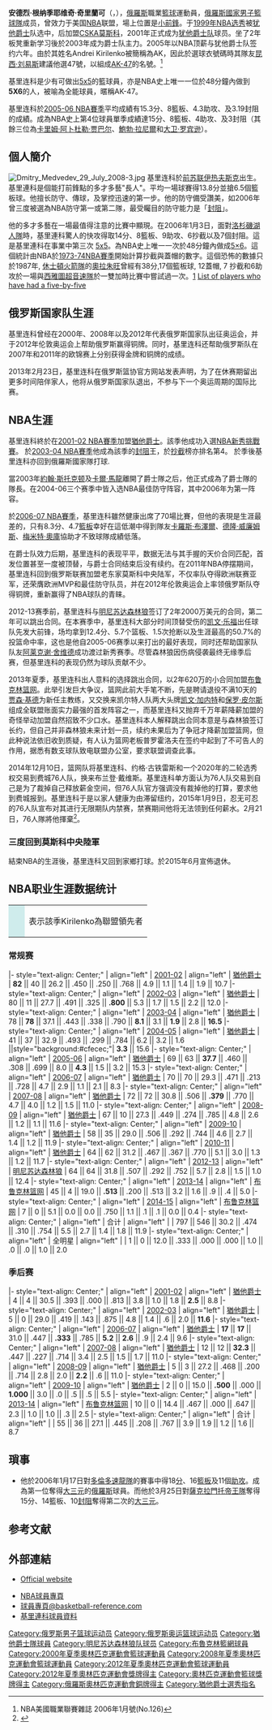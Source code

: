 {{noteTA
|G1=NBA
}}
{{infobox NBA Player
| image = Andrei Kirilenko in 2011.jpg
| nickname = AK-47
| name = 安德烈·基里连科<br/>Andrei Kirilenko
| position = [[小前锋|小前锋]]/[[大前锋|大前锋]]
| height_ft = 6
| height_in = 9
| weight_lb  = 235
| team = 
| nationality = {{RUS}}/{{USA}}
| birth_date = {{birth date and age|1981|2|18}}
| birth_place = {{USSR}}[[伊热夫斯克|伊热夫斯克]]
| league = [[NBA|NBA]]
| college = 
| draft_round = 1
| draft_pick  = 24
| draft_year =1999
| draft_team = [[犹他爵士|犹他爵士]]
| career_start = 1997
| career_end = 2015
| career_number = 47, 15
| years1 = 1997–1998
| team1 = [[BC_Spartak_St._Petersburg|Spartak St. Petersburg]]
| years2 = 1998–2001
| team2 = [[莫斯科中央陸軍|莫斯科中央陸軍]]
| years3 = {{nbay|2001|start}}–{{nbay|2010|end}}
| team3 = [[猶他爵士|猶他爵士]]
| years4 = 2011–2012
| team4 = 莫斯科中央陸軍
| years5 = {{nbay|2012|full=y}}
| team5 = [[明尼蘇達灰狼|明尼蘇達灰狼]]
| years6 = {{nbay|2013|start}}–{{nbay|2014|start}}
| team6 = [[布魯克林籃網|布魯克林籃網]]
| years7 = 2015
| team7 = 莫斯科中央陸軍
| highlights = 
* [[NBA明星賽|NBA明星賽]] ([[2004_NBA_All-Star_Game|2004]])
* [[NBA最佳防守陣容|NBA最佳防守陣容第一隊]] ([[2005–06_NBA_season|2006]])
* 2× [[NBA最佳防守陣容|NBA最佳防守陣容第二隊]] ([[2003–04_NBA_season|2004]], [[2004–05_NBA_season|2005]])
* [[NBA最佳新秀陣容|NBA最佳新秀陣容第一隊]] ([[2001–02_NBA_season|2002]])
* [[NBA歷屆封阻王|NBA阻攻王]] ({{nbay|2004|end}})
* [[EuroBasket_MVP|EuroBasket MVP]] ([[EuroBasket_2007|2007]])
* [[EuroLeague_MVP|EuroLeague MVP]] ([[2011–12_Euroleague|2012]])
* [[All-EuroLeague_First_Team|All-EuroLeague First Team]] ([[2011–12_Euroleague|2012]])
* [[EuroLeague_Best_Defender|EuroLeague Best Defender]] ([[2011–12_Euroleague|2012]])
* 2× [[FIBA_Europe_Men's_Player_of_the_Year_Award|FIBA Europe Men's Player of the Year]] (2007, 2012)
* [[Euroscar|Euroscar Player of the Year]] (2012)
* 4× [[Russian_Gold_Basket_awards|Russian Player of the Year]] (2004, 2005, 2007, 2008)
* [[Russian_Basketball_Super_League_1|Russian League]] MVP (2000)
* [[Russian_Professional_Basketball_League_Awards|Russian League All-Symbolic First Team]] (2012)
* 2× [[VTB_United_League|VTB United League]] champion ([[2011–12_VTB_United_League|2012]], [[2014–15_VTB_United_League|2015]])
* [[VTB_United_League_MVP|VTB United League MVP]] ([[VTB_United_League_2011–12|2012]])
* [[VTB_United_League_Final_Four_MVP|VTB United League Final Four MVP]] ([[VTB_United_League_2011–12|2012]])
* [[VTB_United_League_Hall_of_Fame|VTB United League Hall of Fame]] (2019) 
* [[FIBA_Under-19_World_Cup_MVP|FIBA Under-19 World Cup MVP]] (1999)
| stat1label = [[得分_(籃球)|得分]]
| stat1value = 9,431 (11.8 ppg)
| stat2label = [[籃板|籃板]]
| stat2value = 4,352 (5.5 rpg)
| stat3label = [[助攻|助攻]]
| stat3value = 2,169 (2.7 apg)
| bbr = kirilan01
| nba_profile = andrei_kirilenko
| medaltemplates = {{MedalCountry|{{RUS}}}}
{{MedalSport|男子[[籃球|籃球]]}}
{{MedalCompetition|[[夏季奧林匹克運動會籃球比賽|夏季奧林匹克運動會籃球比賽]]}}
{{MedalBronze|[[2012年夏季奧林匹克運動會|2012 倫敦]] | [[俄羅斯國家男子籃球隊|國家隊]]}} 
{{MedalCompetition|[[歐洲籃球錦標賽|歐洲籃球錦標賽]]}}
{{MedalGold| [[2007年歐洲籃球錦標賽|2007 西班牙]] | [[俄羅斯國家男子籃球隊|國家隊]]}}
{{MedalBronze| [[2011年歐洲籃球錦標賽|2011 立陶宛]] | 國家隊}}
}}

'''安德烈·根纳季耶维奇·奇里蘭可'''（{{lang-ru|'''Андрей Геннадьевич Кириленко'''}}，{{bd|1981年|2月18日}}），[[俄羅斯|俄羅斯]]職業[[籃球|籃球]]運動員，[[俄羅斯國家男子籃球隊|俄羅斯國家男子籃球隊]]成员，曾效力于美国[[NBA|NBA]]联盟，場上位置是[[小前鋒|小前鋒]]。于[[1999年NBA选秀|1999年NBA选秀]]被[[犹他爵士|犹他爵士]]队选中，后加盟[[CSKA莫斯科|CSKA莫斯科]]，2001年正式成为[[犹他爵士队|犹他爵士队]]球员。坐了2年板凳重新学习後於2003年成为爵士队主力。2005年以NBA顶薪与犹他爵士队签约六年。由於其姓名Andrei Kirilenko被簡稱為AK，因此於選球衣號碼時其隊友[[昆西·刘易斯|昆西·刘易斯]]建議他選47號，以組成[[卡拉什尼科夫自動步槍|AK-47]]的名號。<ref>NBA美國職業聯賽雜誌 2006年1月號(No.126)</ref> 

基里连科是少有可做出[[5x5|5x5]]的籃球員，亦是NBA史上唯一一位於48分鐘內做到'''5X6'''的人，被喻為全能球員，暱稱AK-47。

基里连科於[[2005-06_NBA賽季|2005-06 NBA賽季]]平均成績有15.3分、8籃板、4.3助攻、及3.19封阻的成績。成為NBA史上第4位球員單季成績達15分、8籃板、4助攻、及3封阻（其餘三位為[[卡里姆·阿卜杜勒·贾巴尔|卡里姆·阿卜杜勒·贾巴尔]]、[[鮑勃·拉尼爾|鮑勃·拉尼爾]]和[[大卫·罗宾逊|大卫·罗宾逊]]）。

== 個人簡介 ==
[[File:Dmitry_Medvedev_29_July_2008-3.jpg|thumb]]
基里连科於[[前苏联|前苏联]][[伊热夫斯克|伊热夫斯克]]出生。基里連科是個能打前鋒點的多才多藝"長人"。平均一場球賽得13.8分並搶6.5個籃板球。他擅长防守、傳球，及掌控迅速的第一步。他的防守備受讚美，如2006年曾三度被選為NBA防守第一或第二隊，最受矚目的防守能力是「[[封阻|封阻]]」。

他的多才多藝在一場最值得注意的比賽中顯現。在2006年1月3日，面對[[洛杉磯湖人隊|洛杉磯湖人隊]]時，基里連科驚人的快攻得取14分、8籃板、9助攻、6抄截以及7個封阻。這是基里連科在事業中第三次 [[5x5|5x5]]。為NBA史上唯一一次於48分鐘內做成[[5x5|5×6]]。這個統計由NBA於[[1973-74NBA賽季|1973-74NBA賽季]]開始計算抄截與蓋帽的數字。這個恐怖的數據只於1987年, [[休士頓火箭隊|休士頓火箭隊]]的[[奧拉朱旺|奧拉朱旺]]曾經有38分,17個籃板球, 12蓋帽, 7 抄截和6助攻於一場與[[西雅圖超音速隊|西雅圖超音速隊]]於一雙加時比賽中嘗試過一次。[http://sports.espn.go.com/nba/dailydime?page=dailydime-060106-08] {{WebCite|url=https://www.webcitation.org/6DmHOWjHP?url=http://sports.espn.go.com/nba/dailydime?page=dailydime-060106-08 |date=20130119025251 |dateformat=iso }} [http://www.basketball-reference.com/friv/five_by_five.html List of players who have had a five-by-five] {{Wayback|url=http://www.basketball-reference.com/friv/five_by_five.html |date=20081229034113 }}

== 俄罗斯国家队生涯 ==
基里连科曾经在2000年、2008年以及2012年代表俄罗斯国家队出征奥运会，并于2012年伦敦奥运会上帮助俄罗斯赢得铜牌。同时，基里连科还帮助俄罗斯队在2007年和2011年的欧锦赛上分别获得金牌和铜牌的成绩。

2013年2月23日，基里连科在俄罗斯篮协官方网站发表声明，为了在休赛期留出更多时间陪伴家人，他将从俄罗斯国家队退出，不参与下一个奥运周期的国际比赛。

== NBA生涯 ==
基里连科終於在[[2001-02_NBA賽季|2001-02 NBA賽季]]加盟[[猶他爵士|猶他爵士]]。該季他成功入選[[NBA新秀挑戰賽|NBA新秀挑戰賽]]。 於[[2003-04_NBA賽季|2003-04 NBA賽季]]他成為該季的[[封阻|封阻]]王，於[[抄截|抄截]]榜亦排名第4。 於季後基里连科亦回到俄羅斯國家隊打球.

當2003年[[約翰·斯托克顿|約翰·斯托克顿]]及[[卡爾·馬龍|卡爾·馬龍]]離開了爵士隊之后，他正式成為了爵士隊的隊長。在2004-06三个赛季中皆入选NBA最佳防守阵容，其中2006年为第一阵容。

於[[2006-07_NBA賽季|2006-07 NBA賽季]]，基里连科雖然健康出席了70場比賽，但他的表現是生涯最差的，只有8.3分、4.7[[籃板|籃板]]幸好在這低潮中得到隊友[[卡羅斯·布澤爾|卡羅斯·布澤爾]]、[[德隆·威廉姆斯|德隆·威廉姆斯]]、[[梅米特·奧庫|梅米特·奧庫]]協助才不致球隊成績低落。

在爵士队效力后期，基里连科的表现平平，数据无法与其手握的天价合同匹配，首发位置甚至一度被顶替，与爵士合同结束后没有续约。在2011年NBA停摆期间，基里连科回到俄罗斯联赛加盟老东家莫斯科中央陆军，不仅率队夺得欧洲联赛亚军，还荣膺欧洲MVP和最佳防守队员，并在2012年伦敦奥运会上率领俄罗斯队夺得铜牌，重新赢得了NBA球队的青睐。

2012-13赛季前，基里连科与[[明尼苏达森林狼|明尼苏达森林狼]]签订了2年2000万美元的合同，第二年可以跳出合同。在本赛季中，基里连科大部分时间顶替受伤的[[凯文·乐福|凯文·乐福]]出任球队先发大前锋，场均拿到12.4分、5.7个篮板、1.5次抢断以及生涯最高的50.7%的投篮命中率，这也是他自2005-06赛季以来打出的最好表现，同时还帮助国家队队友[[阿莱克谢·舍维德|阿莱克谢·舍维德]]成功渡过新秀赛季。尽管森林狼因伤病侵袭最终无缘季后赛，但基里连科的表现仍然为球队贡献不少。

2013年夏季，基里连科出人意料的选择跳出合同，以2年620万的小合同加盟[[布鲁克林篮网|布鲁克林篮网]]。此举引发巨大争议，篮网此前大手笔不断，先是聘请退役不满10天的[[贾森·基德|贾森·基德]]为新任主教练，又交换来凯尔特人队两大头牌[[凯文·加内特|凯文·加内特]]和[[保罗·皮尔斯|保罗·皮尔斯]]组成全联盟账面实力最强的首发阵容之一，而基里连科又抛弃千万年薪降薪加盟的奇怪举动加盟自然招致不少口水。基里连科本人解释跳出合同本意是与森林狼签订长约，但自己并非森林狼未来计划一员，续约未果后为了争冠才降薪加盟篮网，但此种说法依旧收到质疑，有人认为篮网老板普罗霍洛夫在签约中起到了不可告人的作用，据悉有数支球队致电联盟办公室，要求联盟调查此事。

2014年12月10日，篮网队将基里连科、约格·古铁雷斯和一个2020年的二轮选秀权交易到费城76人队，换来布兰登·戴维斯。基里连科单方面认为76人队交易到自己是为了裁掉自己释放薪金空间，但76人队官方强调没有裁掉他的打算，要求他到费城报到。基里连科于是以家人健康为由滞留纽约，2015年1月9日，忍无可忍的76人队宣布对其进行无限期队内禁赛，禁赛期间他将无法领到任何薪水。2月21日，76人隊將他揮棄<ref>{{Cite web |url=http://www.libertyballers.com/2015/2/21/8083175/sixers-waive-andrei-kirilenko |title=Sixers Waive Andrei Kirilenko |access-date=2015-06-03 |archive-date=2020-08-01 |archive-url=https://web.archive.org/web/20200801180926/https://www.libertyballers.com/2015/2/21/8083175/sixers-waive-andrei-kirilenko |dead-url=no }}</ref>。
===三度回到莫斯科中央陸軍===
結束NBA的生涯後，基里连科又回到家鄉打球。於2015年6月宣佈退休。

== NBA职业生涯数据统计 ==

{{NBA player statistics legend}}

{| class="wikitable"
|-
|style="background:#CFECEC; width:1em"|
|表示該季Kirilenko為聯盟領先者
|}

=== 常规赛 ===

{{NBA player statistics start}}
|- style="text-align: Center;"
| align="left" | [[2001-02_NBA赛季|2001-02]]
| align="left" | [[猶他爵士|猶他爵士]]
| '''82''' || 40 || 26.2 || .450 || .250 || .768 || 4.9 || 1.1 || 1.4 || 1.9 || 10.7
|- style="text-align: Center;"
| align="left" | [[2002-03_NBA赛季|2002-03]]
| align="left" | [[猶他爵士|猶他爵士]]
| 80 || 11 || 27.7 || .491 || .325 || '''.800''' || 5.3 || 1.7 || 1.5 || 2.2 || 12.0
|- style="text-align: Center;"
| align="left" | [[2003-04_NBA赛季|2003-04]]
| align="left" | [[猶他爵士|猶他爵士]]
| 78 || '''78''' || 37.1 || .443 || .338 || .790 || '''8.1''' || 3.1 || '''1.9''' || 2.8 || '''16.5'''
|- style="text-align: Center;"
| align="left" | [[2004-05_NBA赛季|2004-05]]
| align="left" | [[猶他爵士|猶他爵士]]
| 41 || 37 || 32.9 || .493 || .299 || .784 || 6.2 || 3.2 || 1.6 ||style="background:#cfecec;"| '''3.3''' || 15.6
|- style="text-align: Center;"
| align="left" | [[2005-06_NBA赛季|2005-06]]
| align="left" | [[猶他爵士|猶他爵士]]
| 69 || 63 || '''37.7''' || .460 || .308 || .699 || 8.0 || '''4.3''' || 1.5 || 3.2 || 15.3
|- style="text-align: Center;"
| align="left" | [[2006-07_NBA赛季|2006-07]]
| align="left" | [[猶他爵士|猶他爵士]]
| 70 || 70 || 29.3 || .471 || .213 || .728 || 4.7 || 2.9 || 1.1 || 2.1 || 8.3
|- style="text-align: Center;"
| align="left" | [[2007-08_NBA赛季|2007-08]]
| align="left" | [[猶他爵士|猶他爵士]]
| 72 || 72 || 30.8 || .506 || '''.379''' || .770 || 4.7 || 4.0 || 1.2 || 1.5 || 11.0
|- style="text-align: Center;"
| align="left" | [[2008-09_NBA赛季|2008-09]]
| align="left" | [[猶他爵士|猶他爵士]]
| 67 || 10 || 27.3 || .449 || .274 || .785 || 4.8 || 2.6 || 1.2 || 1.1 || 11.6
|- style="text-align: Center;"
| align="left" | [[2009-10_NBA赛季|2009-10]]
| align="left" | [[猶他爵士|猶他爵士]]
| 58 || 35 || 29.0 || .506 || .292 || .744 || 4.6 || 2.7 || 1.4 || 1.2 || 11.9
|- style="text-align: Center;"
| align="left" | [[2010-11_NBA赛季|2010-11]]
| align="left" | [[猶他爵士|猶他爵士]]
| 64 || 62 || 31.2 || .467 || .367 || .770 || 5.1 || 3.0 || 1.3 || 1.2 || 11.7
|- style="text-align: Center;"
| align="left" | [[2012-13_NBA赛季|2012-13]]
| align="left" | [[明尼苏达森林狼|明尼苏达森林狼]]
| 64 || 64 || 31.8 || .507 || .292 || .752 || 5.7 || 2.8 || 1.5 || 1.0 || 12.4
|- style="text-align: Center;"
| align="left" | [[2013-14_NBA赛季|2013-14]]
| align="left" | [[布鲁克林篮网|布鲁克林篮网]]
| 45 || 4 || 19.0 || '''.513''' || .200 || .513 || 3.2 || 1.6 || .9 || .4 || 5.0
|- style="text-align: Center;"
| align="left" | [[2014-15_NBA赛季|2014-15]]
| align="left" | [[布鲁克林篮网|布鲁克林篮网]]
| 7 || 0 || 5.1 || 0.0 || 0.0 || .750 || 1.1 || .1 || .1 || 0.0 || 0.4
|- style="text-align: Center;"
| align="left" | 合计
| align="left" |
| 797 || 546 || 30.2 || .474 || .310 || .754 || 5.5 || 2.7 || 1.4 || 1.8 || 11.9
|- style="text-align: Center;"
| align="left" | 全明星
| align="left" |
| 1 || 0 || 12.0 || .333 || .000 || .000 || 1.0 || .0 || .0 || 1.0 || 2.0
{{end box}}

=== 季后赛 ===
{{NBA player statistics start}}
|- style="text-align: Center;"
| align="left" | [[2002年NBA季后赛|2001-02]]
| align="left" | [[猶他爵士|猶他爵士]]
| 4 || 4 || 30.5 || .393 || .000 || .813 || 3.8 || 1.0 || 1.8 || '''2.5''' || 8.8
|- style="text-align: Center;"
| align="left" | [[2003年NBA季后赛|2002-03]]
| align="left" | [[猶他爵士|猶他爵士]]
| 5 || 0 || 29.0 || .419 || .143 || .875 || 4.8 || 1.4 || .6 || 2.0 || '''11.6'''
|- style="text-align: Center;"
| align="left" | [[2007年NBA季后赛|2006-07]]
| align="left" | [[猶他爵士|猶他爵士]]
| '''17''' || '''17''' || 31.0 || .447 || '''.333''' || .785 || '''5.2''' || '''2.6''' || .9 || 2.4 || 9.6
|- style="text-align: Center;"
| align="left" | [[2008年NBA季后赛|2007-08]]
| align="left" | [[猶他爵士|猶他爵士]]
| 12 || 12 || '''32.3''' || .447 || .227 || .714 || 3.4 || 2.5 || 1.5 || 1.7 || 11.0
|- style="text-align: Center;"
| align="left" | [[2009年NBA季后赛|2008-09]]
| align="left" | [[猶他爵士|猶他爵士]]
| 5 || 3 || 27.2 || .468 || .200 || .714 || 2.8 || 2.0 || '''2.2''' || .6 || 11.0
|- style="text-align: Center;"
| align="left" | [[2010年NBA季后赛|2009-10]]
| align="left" | [[猶他爵士|猶他爵士]]
| 2 || 0 || 15.0 || '''.500''' || .000 || '''1.000''' || 3.0 || .0 || .5 || .5 || 5.5
|- style="text-align: Center;"
| align="left" | [[2014年NBA季后赛|2013-14]]
| align="left" | [[布鲁克林篮网|布鲁克林篮网]]
| 10 || 0 || 14.4 || .467 || .000 || .647 || 2.3 || 1.0 || 1.0 || .3 || 2.5
|- style="text-align: Center;"
| align="left" | 合计
| align="left" |
| 55 || 36 || 27.1 || .445 || .208 || .767 || 3.9 || 1.9 || 1.2 || 1.6 || 8.7
{{end box}}

== 瑣事 ==
* 他於2006年1月17日對[[多倫多速龍隊|多倫多速龍隊]]的賽事中得18[[得分|分]]、16[[籃板|籃板]]及11個[[助攻|助攻]]。成為第一位奪得[[大三元|大三元]]的[[俄羅斯|俄羅斯]]球員。而他於3月25日對[[薩克拉門托帝王隊|薩克拉門托帝王隊]]奪得15分、14籃板、10[[封阻|封阻]]奪得第二次的[[大三元|大三元]]。

== 参考文献 ==
{{Reflist}}

== 外部連結 ==
* {{ru icon}} {{en icon}} [https://web.archive.org/web/20060104045206/http://www.kirilenko.ru/ Official website]
* [http://www.nba.com/playerfile/andrei_kirilenko/index.html?nav=page NBA球員專頁] {{Wayback|url=http://www.nba.com/playerfile/andrei_kirilenko/index.html?nav=page |date=20140829174103 }}
* [http://www.basketball-reference.com/players/k/kirilan01.html 球員專頁@basketball-reference.com] {{WebCite|url=https://www.webcitation.org/6EiHb5m89?url=http://www.basketball-reference.com/players/k/kirilan01.html |date=20130226060250 |dateformat=iso }}
* [http://www.interbasket.net/players/kirilenko.htm 基里連科球員資料] {{Wayback|url=http://www.interbasket.net/players/kirilenko.htm |date=20190609155337 }}

{{1999 NBA Draft}}
{{NBA盖帽王}}
{{U19世界青年篮球锦标赛MVP}}
{{欧洲篮球联赛最有价值球员}}
{{欧洲篮球联赛最佳防守球员}}
{{2000年夏季奥运会俄罗斯男子篮球阵容}}
{{2008年夏季奥运会俄罗斯男子篮球阵容}}
{{2012年夏季奥运会俄罗斯男子篮球阵容}}

{{Authority control}}
{{DEFAULTSORT:Kirilenko}}
[[Category:俄罗斯男子篮球运动员|Category:俄罗斯男子篮球运动员]]
[[Category:俄罗斯奥运篮球运动员|Category:俄罗斯奥运篮球运动员]]
[[Category:猶他爵士隊球員|Category:猶他爵士隊球員]]
[[Category:明尼苏达森林狼队球员|Category:明尼苏达森林狼队球员]]
[[Category:布魯克林籃網球員|Category:布魯克林籃網球員]]
[[Category:2000年夏季奧林匹克運動會籃球運動員|Category:2000年夏季奧林匹克運動會籃球運動員]]
[[Category:2008年夏季奧林匹克運動會籃球運動員|Category:2008年夏季奧林匹克運動會籃球運動員]]
[[Category:2012年夏季奧林匹克運動會籃球運動員|Category:2012年夏季奧林匹克運動會籃球運動員]]
[[Category:2012年夏季奧林匹克運動會獎牌得主|Category:2012年夏季奧林匹克運動會獎牌得主]]
[[Category:奧林匹克運動會籃球獎牌得主|Category:奧林匹克運動會籃球獎牌得主]]
[[Category:俄羅斯奧林匹克運動會銅牌得主|Category:俄羅斯奧林匹克運動會銅牌得主]]
[[Category:猶他爵士選秀指名|Category:猶他爵士選秀指名]]